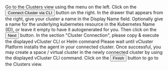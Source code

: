 
<Flow id="cluster-connect-ui">
  <Step>
    Go to the <NavStep>Clusters</NavStep> view using the menu on the left.
  </Step>
  <Step>
    Click on the <Button>Connect Cluster via CLI</Button> button on the right.
  </Step>
  <Step>
    In the drawer that appears from the right, give your cluster a name in the <Label>Display Name</Label> field.
    Optionally give a name for the underlying kubernetes resource in the <Label>Kubernetes Name (ID)</Label>, or leave it empty to have it autogenerated for you.
    Then click on the <Button>Next</Button> button.
  </Step>
  <Step>
    In the section "Cluster Connection", please copy & execute the displayed vCluster CLI or Helm command
  </Step>
  <Step>
    Please wait until vCluster Platform installs the agent in your connected cluster.
  </Step>
  <Step>
    Once successful, you may create a space / virtual cluster in the newly connected cluster by using the displayed vCluster CLI command.
  </Step>
  <Step>
    Click on the <Button>Finish</Button> button to go to the <NavStep>Clusters</NavStep> view.
  </Step>
</Flow>

